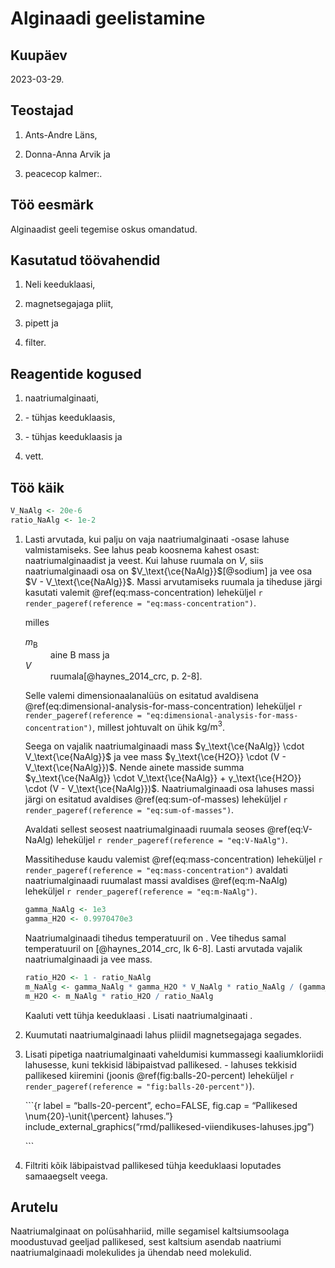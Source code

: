 # Alginaadi geelistamine

## Kuupäev

2023-03-29.

## Teostajad

1. Ants-Andre Läns,

2. Donna-Anna Arvik ja

3. peacecop kalmer:.

## Töö eesmärk

Alginaadist geeli tegemise oskus omandatud.

## Kasutatud töövahendid

1. Neli keeduklaasi,

2. magnetsegajaga pliit,

3. pipett ja

4. filter.

## Reagentide kogused

1. \qty{0,001}{\kg} naatriumalginaati,

2. \qty{50}{\ml} \num{2}-\unit{\percent} \ce{CaCl2} tühjas keeduklaasis,

3. \qty{50}{\ml} \num{20}-\unit{\percent} \ce{CaCl2} tühjas keeduklaasis ja

4. \qty{50}{\ml} vett.

## Töö käik

\onecolumn

```r
V_NaAlg <- 20e-6
ratio_NaAlg <- 1e-2

```

1.  Lasti arvutada, kui palju on vaja naatriumalginaati \num{`r as.character(ratio_NaAlg)`}-osase \qty{`r as.character(V_NaAlg)`}{\m\cubed} lahuse valmistamiseks. See lahus peab koosnema kahest osast: naatriumalginaadist ja veest. Kui lahuse ruumala on $V$, siis naatriumalginaadi osa on $V_\text{\ce{NaAlg}}$[@sodium] ja vee osa $V - V_\text{\ce{NaAlg}}$. Massi arvutamiseks ruumala ja tiheduse järgi kasutati valemit \@ref(eq:mass-concentration) leheküljel `r render_pageref(reference = "eq:mass-concentration")`.

    ```{=tex}
    \begin{align}
    γ_\mathrm{B} := \frac{m_\mathrm{B}}{V},
    (\#eq:mass-concentration)
    \end{align}
    
    ```

    milles
    
    $m_\mathrm{B}$
    : aine B mass ja
    
    $V$
    : ruumala[@haynes_2014_crc, p. 2-8].

    Selle valemi dimensionaalanalüüs on esitatud avaldisena \@ref(eq:dimensional-analysis-for-mass-concentration) leheküljel `r render_pageref(reference = "eq:dimensional-analysis-for-mass-concentration")`, millest johtuvalt on ühik $\unit{\kilogram\per\cubic\metre}$.

    ```{=tex}
    \begin{align}
    \mathrm{\frac{M}{L^3}},
    (\#eq:dimensional-analysis-for-mass-concentration)
    \end{align}
    
    ```

    Seega on vajalik naatriumalginaadi mass $γ_\text{\ce{NaAlg}} \cdot V_\text{\ce{NaAlg}}$ ja vee mass $γ_\text{\ce{H2O}} \cdot (V - V_\text{\ce{NaAlg}})$. Nende ainete masside summa $γ_\text{\ce{NaAlg}} \cdot V_\text{\ce{NaAlg}} + γ_\text{\ce{H2O}} \cdot (V - V_\text{\ce{NaAlg}})$. Naatriumalginaadi osa lahuses massi järgi on esitatud avaldises \@ref(eq:sum-of-masses) leheküljel `r render_pageref(reference = "eq:sum-of-masses")`.
    
    ```{=tex}
    \begin{align}
    \frac{γ_\text{\ce{NaAlg}} \cdot V_\text{\ce{NaAlg}}}{γ_\text{\ce{NaAlg}} \cdot V_\text{\ce{NaAlg}} + γ_\text{\ce{H2O}} \cdot (V - V_\text{\ce{NaAlg}})} = \frac{m_\text{\ce{NaAlg}}}{m}.
    (\#eq:sum-of-masses)
    \end{align}
    
    ```
    
    Avaldati sellest seosest naatriumalginaadi ruumala  seoses \@ref(eq:V-NaAlg) leheküljel `r render_pageref(reference = "eq:V-NaAlg")`.
    
    ```{=tex}
    \begin{landscape}
    \begin{align}
    γ_\text{\ce{NaAlg}} \cdot V_\text{\ce{NaAlg}} = γ_\text{\ce{NaAlg}} \cdot V_\text{\ce{NaAlg}} \cdot \frac{m_\text{\ce{NaAlg}}}{m} + γ_\text{\ce{H2O}} \cdot V \cdot \frac{m_\text{\ce{NaAlg}}}{m} - γ_\text{\ce{H2O}} \cdot V_\text{\ce{NaAlg}} \cdot \frac{m_\text{\ce{NaAlg}}}{m},\\
    V_\text{\ce{NaAlg}} \cdot (γ_\text{\ce{NaAlg}} - γ_\text{\ce{NaAlg}} \cdot \frac{m_\text{\ce{NaAlg}}}{m} + γ_\text{\ce{H2O}} \cdot \frac{m_\text{\ce{NaAlg}}}{m}) = γ_\text{\ce{H2O}} \cdot V \cdot \frac{m_\text{\ce{NaAlg}}}{m},\\
    V_\text{\ce{NaAlg}} = \frac{γ_\text{\ce{H2O}} \times V \times \frac{m_\text{\ce{NaAlg}}}{m}}{γ_\text{\ce{NaAlg}} - γ_\text{\ce{NaAlg}} \times \frac{m_\text{\ce{NaAlg}}}{m} + γ_\text{\ce{H2O}} \times \frac{m_\text{\ce{NaAlg}}}{m}} =\\
    \frac{γ_\text{\ce{H2O}} \times V \times \frac{m_\text{\ce{NaAlg}}}{m}}{γ_\text{\ce{NaAlg}} \times (1 - \frac{m_\text{\ce{NaAlg}}}{m}) + γ_\text{\ce{H2O}} \times \frac{m_\text{\ce{NaAlg}}}{m}}.
    (\#eq:V-NaAlg)
    \end{align}
    \end{landscape}
    
    ```
    
    Massitiheduse kaudu valemist \@ref(eq:mass-concentration) leheküljel `r render_pageref(reference = "eq:mass-concentration")` avaldati naatriumalginaadi ruumalast massi avaldises \@ref(eq:m-NaAlg) leheküljel `r render_pageref(reference = "eq:m-NaAlg")`.

    ```{=tex}
    \begin{align}
    m_\text{\ce{NaAlg}} = \frac{γ_\text{\ce{NaAlg}} \times γ_\text{\ce{H2O}} \times V \times \frac{m_\text{\ce{NaAlg}}}{m}}{γ_\text{\ce{NaAlg}} \times (1 - \frac{m_\text{\ce{NaAlg}}}{m}) + γ_\text{\ce{H2O}} \times \frac{m_\text{\ce{NaAlg}}}{m}}.
    (\#eq:m-NaAlg)
    \end{align}
    
    ```

    ```r
    gamma_NaAlg <- 1e3
    gamma_H2O <- 0.9970470e3
    
    ```
    
    Naatriumalginaadi tihedus temperatuuril \qty{25}{\degreeCelsius} on \qty{`r as.character(gamma_NaAlg)`}{\kg\per\m\cubed}. Vee tihedus samal temperatuuril on \qty{`r as.character(gamma_H2O)`}{\kg\per\m\cubed}[@haynes_2014_crc, lk 6-8]. Lasti arvutada vajalik naatriumalginaadi ja vee mass.
    
    ```r
    ratio_H2O <- 1 - ratio_NaAlg
    m_NaAlg <- gamma_NaAlg * gamma_H2O * V_NaAlg * ratio_NaAlg / (gamma_NaAlg * ratio_H2O + gamma_H2O * ratio_NaAlg)
    m_H2O <- m_NaAlg * ratio_H2O / ratio_NaAlg
    
    ```

    Kaaluti vett tühja keeduklaasi \qty{`r as.character(signif(m_H2O, digits = 1))`}{\kg}. Lisati naatriumalginaati \qty{`r as.character(signif(m_NaAlg, digits = 1))`}{\kg}.

2. Kuumutati naatriumalginaadi lahus pliidil magnetsegajaga segades.

3. Lisati pipetiga naatriumalginaati vaheldumisi kummassegi kaaliumkloriidi lahusesse, kuni tekkisid läbipaistvad pallikesed. \num{20}-\unit{\percent} lahuses tekkisid pallikesed kiiremini (joonis \@ref(fig:balls-20-percent) leheküljel `r render_pageref(reference = "fig:balls-20-percent")`).
    
    ```{r label = "balls-20-percent", echo=FALSE, fig.cap = "Pallikesed \\num{20}-\\unit{\\percent} lahuses."}
    include_external_graphics("rmd/pallikesed-viiendikuses-lahuses.jpg")

    ```

4. Filtriti kõik läbipaistvad pallikesed tühja keeduklaasi loputades samaaegselt veega.

## Arutelu

Naatriumalginaat on polüsahhariid, mille segamisel kaltsiumsoolaga moodustuvad geeljad pallikesed, sest kaltsium asendab naatriumi naatriumalginaadi molekulides ja ühendab need molekulid.
